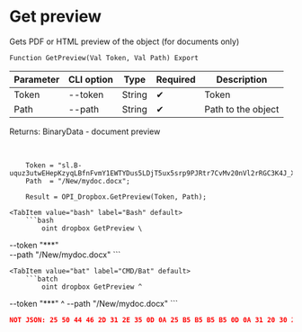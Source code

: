 ﻿---
sidebar_position: 3
---


# Get preview
 Gets PDF or HTML preview of the object (for documents only)



`Function GetPreview(Val Token, Val Path) Export`

  | Parameter | CLI option | Type | Required | Description |
  |-|-|-|-|-|
  | Token | --token | String | &#x2714; | Token |
  | Path | --path | String | &#x2714; | Path to the object |

  
  Returns:  BinaryData - document preview

<br/>




```bsl title="1C:Enterprise/OneScript code example"
    Token = "sl.B-uquz3utwEHepKzyqLBfnFvmY1EWTYDus5LDjT5ux5srp9PJRtr7CvMv20nVl2rRGC3K4J_X5...";
    Path  = "/New/mydoc.docx";

    Result = OPI_Dropbox.GetPreview(Token, Path);
```
 

 <Tabs>
  
    <TabItem value="bash" label="Bash" default>
        ```bash
            oint dropbox GetPreview \
 --token "***" \
 --path "/New/mydoc.docx"
        ```
    </TabItem>
  
    <TabItem value="bat" label="CMD/Bat" default>
        ```batch
            oint dropbox GetPreview ^
 --token "***" ^
 --path "/New/mydoc.docx"
        ```
    </TabItem>
</Tabs>


```json title="Result"
NOT JSON: 25 50 44 46 2D 31 2E 35 0D 0A 25 B5 B5 B5 B5 0D 0A 31 20 30 20 6F 62 6A 0D 0A 3C 3C 2F 54 79 70 65 2F 43 61 74 61 6C 6F 67 2F 50 61 67 65 73 20 32 20 30 20 52 2F 4C 61 6E 67 28 65 6E 2D 55 53…
```
